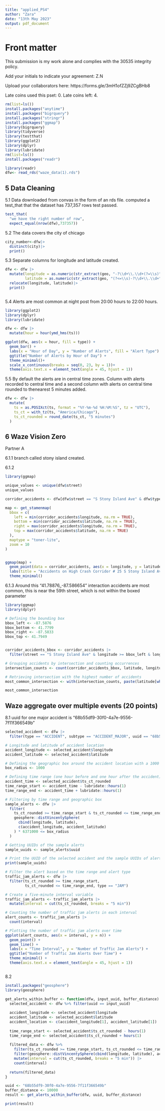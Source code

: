 ```yaml
---
title: "applied_PS4"
author: "Zara"
date: "13th May 2023"
output: pdf_document
---
```

<!-- .Rmd files use  markdown, a text mark up language, to provide formating.-->

<!--Text include within these strange arrows are comments and will not show up when you knit-->

# Front matter

This submission is my work alone and complies with the 30535 integrity policy.

Add your initials to indicate your agreement: Z.N

Upload your collaborators here: https://forms.gle/3mH1ofZZj9ZCgBHb8

Late coins used this pset: 0. Late coins left: 4. <!--You may use one for a given assignment.-->


```r
rm(list=ls())
install.packages("anytime")
install.packages("bigrquery")
install.packages("stringr")
install.packages("ggmap")
library(bigrquery)
library(tidyverse)
library(testthat)
library(ggplot2)
library(dplyr)
library(lubridate)
rm(list=ls())
install.packages("readr")

library(readr)
dfw<- read_rds("waze_data(1).rds")

```


## 5 Data Cleaning 
5.1 Data downloaded from convas in the form of an rds file. computed a test_that that the dataset has 737,357 rows test passed. 
```r
test_that(
  "we have the right number of row",
  expect_equal(nrow(dfw),737357))

```
5.2 The data covers the city of chicago 
```r

city_number<-dfw|>
  distinct(city)|>
  print()
```
5.3 Separate columns for longitude and latitude created. 
```r
dfw <- dfw |>
  mutate(longitude = as.numeric(str_extract(geo, "-?\\d+\\.\\d+(?=\\s)")),
         latitude = as.numeric(str_extract(geo, "(?<=\\s)-?\\d+\\.\\d+")))|>
  relocate(longitude, latitude)|>
  print()



```
5.4 Alerts are most common at night post from 20:00 hours to 22:00 hours.

```r

library(ggplot2)
library(dplyr)
library(lubridate)

dfw <- dfw |>
  mutate(hour = hour(ymd_hms(ts)))

ggplot(dfw, aes(x = hour, fill = type)) +
  geom_bar() +
  labs(x = "Hour of Day", y = "Number of Alerts", fill = "Alert Type") +
  ggtitle("Number of Alerts by Hour of Day") +
  theme_minimal()+ 
  scale_x_continuous(breaks = seq(0, 23, by = 1))+
  theme(axis.text.x = element_text(angle = 45, hjust = 1))

```

5.5 By default the alerts are in central time zones. Column with alerts recorded to central time and a
second column with alerts on central time rounded to thenearest 5 minutes added. 
```r
dfw <- dfw |>
  mutate(
    ts = as.POSIXct(ts, format = "%Y-%m-%d %H:%M:%S", tz = "UTC"),
    ts_ct = with_tz(ts, "America/Chicago"),
    ts_ct_rounded = round_date(ts_ct, "5 minutes")
  )


```

## 6 Waze Vision Zero

Partner A 

6.1.1 branch called stony island created. 


6.1.2 

```r

library(ggmap)

unique_values <- unique(dfw$street)
unique_values 

corridor_accidents <- dfw[dfw$street == "S Stony Island Ave" & dfw$type == "ACCIDENT", ]

map <- get_stamenmap(
  bbox = c(
    left = min(corridor_accidents$longitude, na.rm = TRUE),
    bottom = min(corridor_accidents$latitude, na.rm = TRUE),
    right = max(corridor_accidents$longitude, na.rm = TRUE),
    top = max(corridor_accidents$latitude, na.rm = TRUE)
  ),
  maptype = "toner-lite",
  zoom = 10
)


ggmap(map) +
  geom_point(data = corridor_accidents, aes(x = longitude, y = latitude), color = "orange", size = 2) +
  labs(title = "Accidents on High Crash Corridor # 25 S Stony Island Ave") +
  theme_minimal()

```

6.1.3 Around this "41.78876_-87.586654" interaction accidents are most common, this is near the 59th street, which is not within the boxed parameter 
```r


library(ggmap)
library(dplyr)

# Defining the bounding box 
bbox_left <- -87.5876
bbox_bottom <- 41.7799
bbox_right <- -87.5833
bbox_top <- 41.7949


corridor_accidents_bbox <- corridor_accidents |>
  filter(street == "S Stony Island Ave" & longitude >= bbox_left & longitude <= bbox_right & latitude >= bbox_bottom & latitude <= bbox_top)

# Grouping accidents by intersection and counting occurrences
intersection_counts <- count(corridor_accidents_bbox, latitude, longitude)

# Retrieving intersection with the highest number of accidents
most_common_intersection <- with(intersection_counts, paste(latitude[which.max(n)], longitude[which.max(n)], sep = " "))

most_common_intersection


```

## Waze aggregate over multiple events (20 points)
8.1 uuid for one major accident is "68b55df9-30f0-4a7e-9556-7f11f366549b"
```r

selected_accident <- dfw |>
  filter(type == "ACCIDENT", subtype == "ACCIDENT_MAJOR", uuid == "68b55df9-30f0-4a7e-9556-7f11f366549b")

# Longitude and latitude of accident location
accident_longitude <- selected_accident$longitude
accident_latitude <- selected_accident$latitude

# Defining the geographic box around the accident location with a 1000 meter radius
box_radius <- 1000

# Defining time range (one hour before and one hour after the accident)
accident_time <- selected_accident$ts_ct_rounded
time_range_start <- accident_time - lubridate::hours(1)
time_range_end <- accident_time + lubridate::hours(1)

# Filtering by time range and geographic box
sample_alerts <- dfw |>
  filter(
    ts_ct_rounded >= time_range_start & ts_ct_rounded <= time_range_end,
    geosphere::distVincentySphere(
      cbind(longitude, latitude),
      c(accident_longitude, accident_latitude)
    ) * 6371000 <= box_radius
  )

# Getting UUIDs of the sample alerts
sample_uuids <- sample_alerts$uuid

# Print the UUID of the selected accident and the sample UUIDs of alerts
print(sample_uuids)

# Filter the alert based on the time range and alert type
traffic_jam_alerts <- dfw |>
  filter(ts_ct_rounded >= time_range_start, 
         ts_ct_rounded <= time_range_end, type == "JAM")

# Create a five-minute interval variable
traffic_jam_alerts <- traffic_jam_alerts |>
  mutate(interval = cut(ts_ct_rounded, breaks = "5 min"))

# Counting the number of traffic jam alerts in each interval
alert_counts <- traffic_jam_alerts |>
  count(interval)

# Plotting the number of traffic jam alerts over time
ggplot(alert_counts, aes(x = interval, y = n)) +
  geom_point() +
  geom_line() +
  labs(x = "Time Interval", y = "Number of Traffic Jam Alerts") +
  ggtitle("Number of Traffic Jam Alerts Over Time") +
  theme_minimal() +
  theme(axis.text.x = element_text(angle = 45, hjust = 1))



```
8.2 

```r
install.packages("geosphere")
library(geosphere)

get_alerts_within_buffer <- function(dfw, input_uuid, buffer_distance) {
  selected_accident <- dfw %>% filter(uuid == input_uuid)
  
  accident_longitude <- selected_accident$longitude
  accident_latitude <- selected_accident$latitude
  accident_location <- c(accident_longitude[1], accident_latitude[1])  
  
  time_range_start <- selected_accident$ts_ct_rounded - hours(1)
  time_range_end <- selected_accident$ts_ct_rounded + hours(1)
  
  filtered_data <- dfw %>%
    filter(ts_ct_rounded >= time_range_start, ts_ct_rounded <= time_range_end) |>
    filter(geosphere::distVincentySphere(cbind(longitude, latitude), accident_location) <= buffer_distance) %>%
    mutate(interval = cut(ts_ct_rounded, breaks = "5 min")) |>
    count(interval)
  
  return(filtered_data)
}

uuid <- "68b55df9-30f0-4a7e-9556-7f11f366549b"
buffer_distance <- 10000  
result <- get_alerts_within_buffer(dfw, uuid, buffer_distance)

print(result)

```


